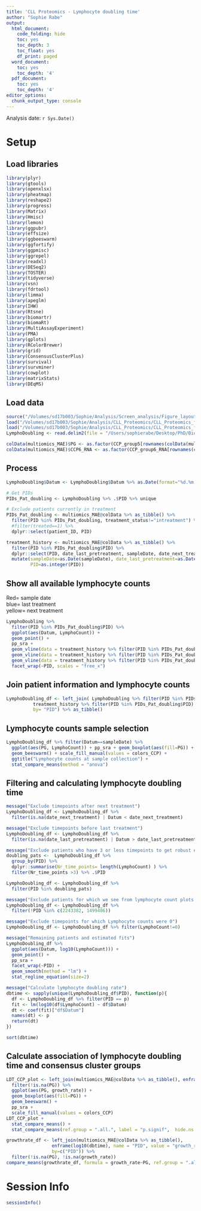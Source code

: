 ```yaml
---
title: 'CLL Proteomics - Lymphocyte doubling time'
author: "Sophie Rabe"
output:
  html_document:
    code_folding: hide
    toc: yes
    toc_depth: 3
    toc_float: yes
    df_print: paged
  word_document:
    toc: yes
    toc_depth: '4'
  pdf_document:
    toc: yes
    toc_depth: '4'
editor_options:
  chunk_output_type: console
---
```

Analysis date: `r Sys.Date()`

# Setup
## Load libraries
```r
library(plyr)
library(gtools)
library(openxlsx)
library(pheatmap)
library(reshape2)
library(progress)
library(Matrix)
library(Hmisc)
library(lemon)
library(ggpubr)
library(effsize)
library(ggbeeswarm)
library(ggfortify)
library(ggpmisc)
library(ggrepel)
library(readxl)
library(DESeq2)
library(TOSTER)
library(tidyverse)
library(vsn)
library(fdrtool)
library(limma)
library(apeglm)
library(IHW)
library(Rtsne)
library(biomartr)
library(biomaRt)
library(MultiAssayExperiment)
library(PMA)
library(gplots)
library(RColorBrewer)
library(grid)
library(ConsensusClusterPlus)
library(survival)
library(survminer)
library(cowplot)
library(matrixStats)
library(DEqMS)
```

## Load data
```r
source("/Volumes/sd17b003/Sophie/Analysis/Screen_analysis/Figure_layouts.R")
load("/Volumes/sd17b003/Sophie/Analysis/CLL_Proteomics/CLL_Proteomics_final/Proteomics_Git/Robjects/CLL_Proteomics_Setup.RData")
load("/Volumes/sd17b003/Sophie/Analysis/CLL_Proteomics/CLL_Proteomics_final/Proteomics_Git/Robjects/CLL_Proteomics_ConsensusClustering.RData")
LymphoDoubling <- read.delim2(file = "/Users/sophierabe/Desktop/PhD/Bioinfo/Data/Lympho_Count_Sophie.csv", sep = ";", dec=",")
```

```r
colData(multiomics_MAE)$PG <- as.factor(CCP_group5[rownames(colData(multiomics_MAE))])
colData(multiomics_MAE)$CCP6_RNA <- as.factor(CCP_group6_RNA[rownames(colData(multiomics_MAE))])
```

## Process
```r
LymphoDoubling$Datum <- LymphoDoubling$Datum %>% as.Date(format="%d.%m.%Y")

# Get PIDs
PIDs_Pat_doubling <- LymphoDoubling %>% .$PID %>% unique

# Exclude patients currently in treatment
PIDs_Pat_doubling <- multiomics_MAE@colData %>% as_tibble() %>% 
  filter(PID %in% PIDs_Pat_doubling, treatment_status!="intreatment") %>% 
  #filter(treated==1) %>%
  dplyr::select(patient_ID, PID)

treatment_history <- multiomics_MAE@colData %>% as_tibble() %>% 
  filter(PID %in% PIDs_Pat_doubling$PID) %>%
  dplyr::select(PID, date_last_pretreatment, sampleDate, date_next_treatment, PG) %>%
  mutate(sampleDate=as.Date(sampleDate), date_last_pretreatment=as.Date(date_last_pretreatment), date_next_treatment=as.Date(date_next_treatment),
         PID=as.integer(PID))
```

## Show all available lymphocyte counts
Red= sample date  
blue= last treatment  
yellow= next treatment  
```r
LymphoDoubling %>%
  filter(PID %in% PIDs_Pat_doubling$PID) %>%
  ggplot(aes(Datum, LymphoCount)) +
  geom_point() +
  pp_sra +
  geom_vline(data = treatment_history %>% filter(PID %in% PIDs_Pat_doubling$PID), aes(xintercept=sampleDate), color="darkred") +
  geom_vline(data = treatment_history %>% filter(PID %in% PIDs_Pat_doubling$PID), aes(xintercept=date_last_pretreatment), color="darkblue") +
  geom_vline(data = treatment_history %>% filter(PID %in% PIDs_Pat_doubling$PID), aes(xintercept=date_next_treatment), color="orange1") +
  facet_wrap(~PID, scales = "free_x")
```

## Join patient information and lymphocyte counts
```r
LymphoDoubling_df <- left_join( LymphoDoubling %>% filter(PID %in% PIDs_Pat_doubling$PID),
          treatment_history %>% filter(PID %in% PIDs_Pat_doubling$PID),
          by= "PID") %>% as_tibble()
```

## Lymphocyte counts sample selection
```r
LymphoDoubling_df %>% filter(Datum==sampleDate) %>% 
  ggplot(aes(PG, LymphoCount)) + pp_sra + geom_boxplot(aes(fill=PG)) + 
  geom_beeswarm() + scale_fill_manual(values = colors_CCP) +
  ggtitle("Lymphocyte counts at sample collection") +
  stat_compare_means(method = "anova")
```

## Filtering and calculating lymphocyte doubling time
```r
message("Exclude timepoints after next treatment")
LymphoDoubling_df <- LymphoDoubling_df %>%
  filter(is.na(date_next_treatment) | Datum < date_next_treatment) 

message("Exclude timepoints before last treatment")
LymphoDoubling_df <- LymphoDoubling_df %>%
  filter(is.na(date_last_pretreatment) | Datum > date_last_pretreatment) 

message("Exclude patients who have 3 or less timepoints to get robust estimation of doubling time")
doubling_pats <-  LymphoDoubling_df %>%
  group_by(PID) %>%
  dplyr::summarise(Nr_time_points= length(LymphoCount) ) %>%
  filter(Nr_time_points >3) %>% .$PID

LymphoDoubling_df <- LymphoDoubling_df %>%
  filter(PID %in% doubling_pats)

message("Exclude patients for which we see from lymphocyte count plots that since the last treatment the counts were still decreasing due to the treatment")
LymphoDoubling_df <- LymphoDoubling_df %>%
  filter(!PID %in% c(2243382, 1499406))

message("Exclude timepoints for which Lymphocyte counts were 0")
LymphoDoubling_df <- LymphoDoubling_df %>% filter(LymphoCount!=0)

message("Remaining patients and estimated fits")
LymphoDoubling_df %>%
  ggplot(aes(Datum, log10(LymphoCount))) +
  geom_point() +
  pp_sra +
  facet_wrap(~PID) +
  geom_smooth(method = "lm") +
  stat_regline_equation(size=2)

message("Calculate lymphocyte doubling rate")
dbtime <- sapply(unique(LymphoDoubling_df$PID), function(p){
  df <- LymphoDoubling_df %>% filter(PID == p)
  fit <- lm(log10(df$LymphoCount) ~ df$Datum)
  dt <- coef(fit)["df$Datum"]
  names(dt) <- p
  return(dt)
})

sort(dbtime)
```

## Calculate association of lymphocyte doubling time and consensus cluster groups
```r
LDT_CCP_plot <- left_join(multiomics_MAE@colData %>% as_tibble(), enframe(dbtime, name = "PID", value = "growth_rate"), by=c("PID")) %>%
  filter(!is.na(PG)) %>%
  ggplot(aes(PG, growth_rate)) +
  geom_boxplot(aes(fill=PG)) +
  geom_beeswarm() +
  pp_sra +
  scale_fill_manual(values = colors_CCP) 
LDT_CCP_plot +
  stat_compare_means() +
  stat_compare_means(ref.group = ".all.", label = "p.signif",  hide.ns = TRUE)

growthrate_df <- left_join(multiomics_MAE@colData %>% as_tibble(), 
                 enframe(log10(dbtime), name = "PID", value = "growth_rate"), 
                 by=c("PID")) %>% 
  filter(!is.na(PG), !is.na(growth_rate))
compare_means(growthrate_df, formula = growth_rate~PG, ref.group = ".all." )
```

# Session Info
```r
sessionInfo()
```

